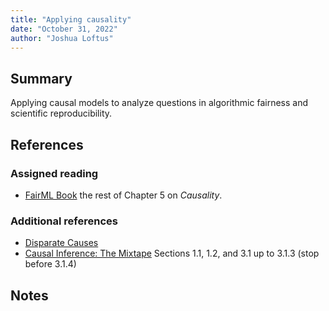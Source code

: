 ```yaml
---
title: "Applying causality"
date: "October 31, 2022"
author: "Joshua Loftus"
---
```


## Summary

Applying causal models to analyze questions in algorithmic fairness and scientific reproducibility.

## References

### Assigned reading

- [FairML Book](https://fairmlbook.org/causal.html) the rest of Chapter 5 on *Causality*.

### Additional references

- [Disparate Causes](https://www.phenomenalworld.org/analysis/disparate-causes-pt-ii/)
- [Causal Inference: The Mixtape](https://mixtape.scunning.com/index.html) Sections 1.1, 1.2, and 3.1 up to 3.1.3 (stop before 3.1.4)

## Notes
